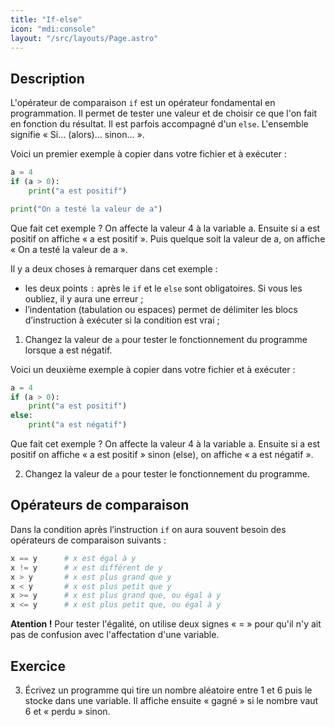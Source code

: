 ```yaml
---
title: "If-else"
icon: "mdi:console"
layout: "/src/layouts/Page.astro"
---
```


## Description

L'opérateur de comparaison `if` est un opérateur fondamental en programmation.
Il permet de tester une valeur et de choisir ce que l'on fait en fonction du
résultat. Il est parfois accompagné d'un `else`. L'ensemble signifie « Si…
(alors)… sinon… ».

Voici un premier exemple à copier dans votre fichier et à exécuter :

```python
a = 4
if (a > 0):
    print("a est positif")

print("On a testé la valeur de a")
```

Que fait cet exemple ? On affecte la valeur 4 à la variable a. Ensuite si a
est positif on affiche « a est positif ». Puis quelque soit la valeur de a, on
affiche « On a testé la valeur de a ».

Il y a deux choses à remarquer dans cet exemple :

  * les deux points `:` après le `if` et le `else` sont obligatoires. Si vous les oubliez, il y aura une erreur ;
  * l’indentation (tabulation ou espaces) permet de délimiter les blocs d’instruction à exécuter si la condition est vrai ;

1. Changez la valeur de `a` pour tester le fonctionnement du programme
lorsque a est négatif.

Voici un deuxième exemple à copier dans votre fichier et à exécuter :

```python
a = 4
if (a > 0):
    print("a est positif")
else:
    print("a est négatif")
```

Que fait cet exemple ? On affecte la valeur 4 à la variable a. Ensuite si a
est positif on affiche « a est positif » sinon (else), on affiche « a est
négatif ».

2. Changez la valeur de `a` pour tester le fonctionnement du programme.

## Opérateurs de comparaison

Dans la condition après l’instruction `if` on aura souvent besoin des
opérateurs de comparaison suivants :

```python
x == y		# x est égal à y
x != y		# x est différent de y
x > y		# x est plus grand que y
x < y		# x est plus petit que y
x >= y		# x est plus grand que, ou égal à y
x <= y		# x est plus petit que, ou égal à y
```

**Atention !** Pour tester l'égalité, on utilise deux signes « = » pour qu'il
n'y ait pas de confusion avec l'affectation d'une variable.

## Exercice

3. Écrivez un programme qui tire un nombre aléatoire entre 1 et 6 puis le
stocke dans une variable. Il affiche ensuite « gagné » si le nombre vaut 6 et
« perdu » sinon.
